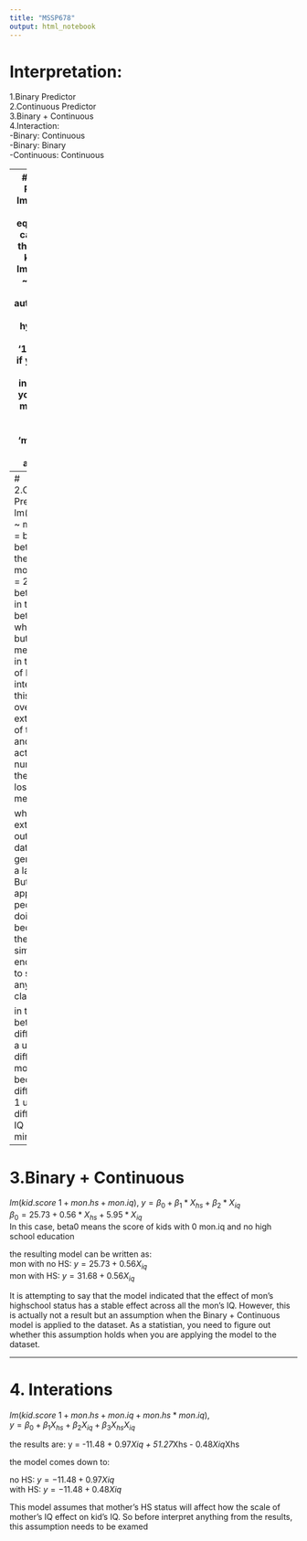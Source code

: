 ```yaml
---
title: "MSSP678"
output: html_notebook
---
```

# Interpretation:  
 1.Binary Predictor  
 2.Continuous Predictor  
 3.Binary + Continuous  
 4.Interaction:  
      -Binary: Continuous   
      -Binary: Binary  
      -Continuous: Continuous  

---
# 1.Binary Predictor
 lm(kid.score ~ 1) is equvalent to calculating the mean of kid.score
 lm(kid.score ~ mon.hs) this automatically set the hypothesis to '1+mon.hs'. if you do not wish to include 1 in your design matrix, you have to specify 'mon.hs -1' in the argument

 for lm(kid.score ~ mon.hs), the equation will be: y = beta0 + beta1*Xhs + errors
 if Xhs = 1, y = beta0 + beta1, if Xhs = 0, y = beta0, 
 thus the intercept beta0 is just the average of kids IQ whos mon did not graduated from highschool.
 the beta1 is the difference between the mean of kid's IQ whos mon graduated from highschool vs did not graduated from highschool
 because in this case, without and with highschool are labelled 0,1. so the slope natrually became the difference of the mean between two categories

 Contrast is a way to construct predictor matrix such that the mean of one element with in the predictors will became the intercept of the model
---
# 2.Continuous Predictor
 lm(kid.score ~ mon.iq) -> y = beta0 + beta1*Xiq. the fitted model: beta0 = 25ish, beta1 = 0.61
 in this case, beta0 is get when Xiq = 0. but that is meaning less in the context of IQ. The intercept in this case is a over extrapolation of the data and the actual number of the intercept lose it's meaning.

 when extrapolating outside the data, you generally get a larger error. But in most applications, people avoid doing it because there is simply not enough data to support any potential claims.

 in this case, beta1 is the difference for a unit differece in mon's IQ. because the difference of 1 unit difference in IQ is way too miniscule
 
 
---
# 3.Binary + Continuous

 $lm(kid.score ~ 1+mon.hs + mon.iq)$, $y = \beta_0 + \beta_1*X_{hs} + \beta_2*X_{iq}$  
 $\beta_0 = 25.73 + 0.56*X_{hs} + 5.95*X_{iq}$  
 In this case, beta0 means the score of kids with 0 mon.iq and no high school education  

 the resulting model can be written as:  
    mon with no HS: $y = 25.73 + 0.56X_{iq}$  
    mon with HS:    $y = 31.68 + 0.56X_{iq}$   

  
It is attempting to say that the model indicated that the effect of mon's highschool status has a stable effect across all the mon's IQ. However, this is actually not a result but an assumption when the Binary + Continuous model is applied to the dataset. As a statistian, you need to figure out whether this assumption holds when you are applying the model to the dataset.  


---
# 4. Interations
 $lm(kid.score ~ 1 + mon.hs + mon.iq + mon.hs*mon.iq)$,   
 $y = \beta_0 + \beta_1X_{hs} + \beta_2X_{iq} + \beta_3X_{hs}X_{iq}$  
 
 the results are: y = -11.48 + 0.97*Xiq + 51.27*Xhs - 0.48*Xiq*Xhs
 
the model comes down to:  

no HS:    $y = -11.48 + 0.97Xiq$  
with HS:  $y = -11.48 + 0.48Xiq$  

This model assumes that mother's HS status will affect how the scale of mother's IQ effect on kid's IQ. So before interpret anything from the results, this assumption needs to be examed




